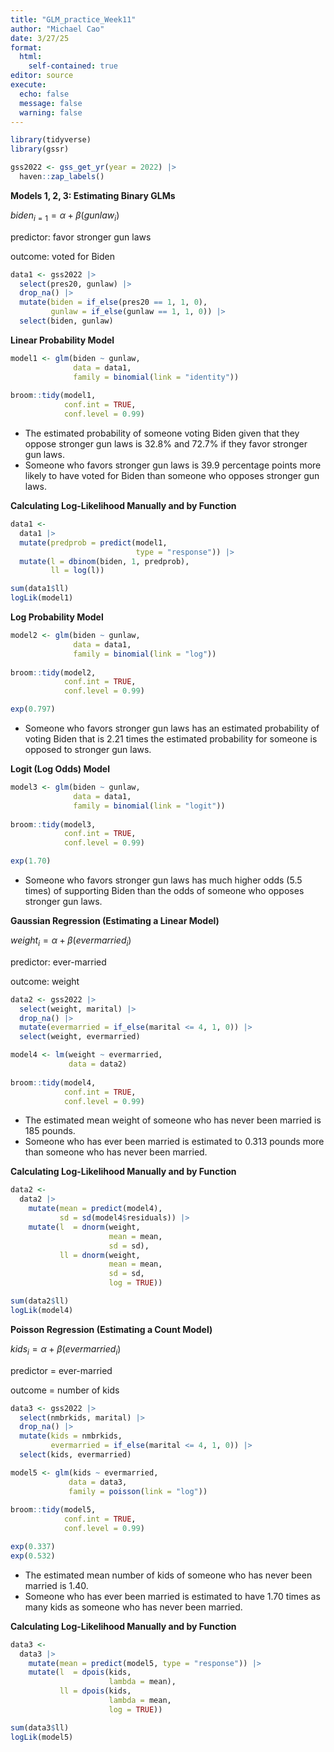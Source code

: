 ```yaml
---
title: "GLM_practice_Week11"
author: "Michael Cao"
date: 3/27/25
format:
  html:
    self-contained: true
editor: source
execute:
  echo: false
  message: false
  warning: false
---
```


```r
library(tidyverse)
library(gssr)
```

```r
gss2022 <- gss_get_yr(year = 2022) |>
  haven::zap_labels()
```

**Models 1, 2, 3: Estimating Binary GLMs**

$biden_{i = 1} = \alpha + \beta(gunlaw_{i})$

predictor: favor stronger gun laws 

outcome: voted for Biden 

```r
data1 <- gss2022 |> 
  select(pres20, gunlaw) |>
  drop_na() |>
  mutate(biden = if_else(pres20 == 1, 1, 0),
         gunlaw = if_else(gunlaw == 1, 1, 0)) |>
  select(biden, gunlaw)
```

**Linear Probability Model**

```r
model1 <- glm(biden ~ gunlaw,
              data = data1,
              family = binomial(link = "identity")) 
 
broom::tidy(model1,
            conf.int = TRUE,
            conf.level = 0.99)
```

* The estimated probability of someone voting Biden given that they oppose stronger gun laws is 32.8% and 72.7% if they favor stronger gun laws.
* Someone who favors stronger gun laws is 39.9 percentage points more likely to have voted for Biden than someone who opposes stronger gun laws. 

**Calculating Log-Likelihood Manually and by Function**

```r
data1 <- 
  data1 |> 
  mutate(predprob = predict(model1,
                            type = "response")) |>
  mutate(l = dbinom(biden, 1, predprob),
         ll = log(l))
```

```r
sum(data1$ll)
logLik(model1)
```

**Log Probability Model** 

```r
model2 <- glm(biden ~ gunlaw,
              data = data1,
              family = binomial(link = "log")) 
 
broom::tidy(model2,
            conf.int = TRUE,
            conf.level = 0.99)
```

```r
exp(0.797)
```

* Someone who favors stronger gun laws has an estimated probability of voting Biden that is 2.21 times the estimated probability for someone is opposed to stronger gun laws. 

**Logit (Log Odds) Model** 

```r
model3 <- glm(biden ~ gunlaw,
              data = data1,
              family = binomial(link = "logit")) 
 
broom::tidy(model3,
            conf.int = TRUE,
            conf.level = 0.99)
```
```r
exp(1.70)
```

* Someone who favors stronger gun laws has much higher odds (5.5 times) of supporting Biden than the odds of someone who opposes stronger gun laws. 

**Gaussian Regression (Estimating a Linear Model)**

$weight_{i} = \alpha + \beta(evermarried_{i})$

predictor: ever-married 

outcome: weight 

```r
data2 <- gss2022 |>
  select(weight, marital) |>
  drop_na() |>
  mutate(evermarried = if_else(marital <= 4, 1, 0)) |>
  select(weight, evermarried)
```

```r
model4 <- lm(weight ~ evermarried,
             data = data2)
 
broom::tidy(model4,
            conf.int = TRUE,
            conf.level = 0.99)
```
* The estimated mean weight of someone who has never been married is 185 pounds. 
* Someone who has ever been married is estimated to 0.313 pounds more than someone who has never been married.

**Calculating Log-Likelihood Manually and by Function**

```r
data2 <- 
  data2 |>
    mutate(mean = predict(model4),
           sd = sd(model4$residuals)) |>
    mutate(l  = dnorm(weight,      
                      mean = mean,
                      sd = sd),
           ll = dnorm(weight,      
                      mean = mean,
                      sd = sd,
                      log = TRUE))
```

```r
sum(data2$ll)
logLik(model4)
```

**Poisson Regression (Estimating a Count Model)**

$kids_{i} = \alpha + \beta(evermarried_{i})$

predictor = ever-married

outcome = number of kids 

```r
data3 <- gss2022 |>
  select(nmbrkids, marital) |>
  drop_na() |>
  mutate(kids = nmbrkids,
         evermarried = if_else(marital <= 4, 1, 0)) |>
  select(kids, evermarried)
```

```r
model5 <- glm(kids ~ evermarried,
             data = data3,
             family = poisson(link = "log"))
 
broom::tidy(model5,
            conf.int = TRUE,
            conf.level = 0.99)
```
```r
exp(0.337)
exp(0.532)
```

* The estimated mean number of kids of someone who has never been married is 1.40. 
* Someone who has ever been married is estimated to have 1.70 times as many kids as someone who has never been married. 

**Calculating Log-Likelihood Manually and by Function**

```r
data3 <- 
  data3 |>
    mutate(mean = predict(model5, type = "response")) |>
    mutate(l  = dpois(kids,      
                      lambda = mean),
           ll = dpois(kids,      
                      lambda = mean,
                      log = TRUE))
```

```r
sum(data3$ll)
logLik(model5)
```

